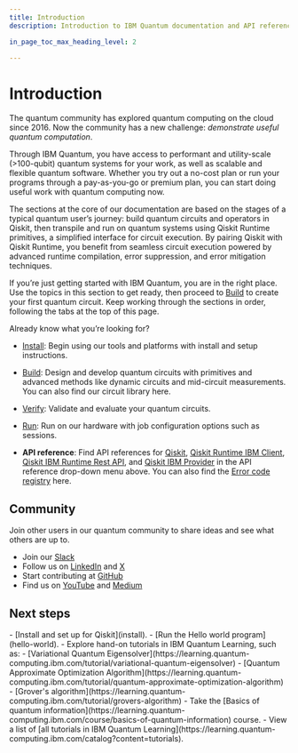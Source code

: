 ```yaml
---
title: Introduction
description: Introduction to IBM Quantum documentation and API reference

in_page_toc_max_heading_level: 2

---
```


# Introduction

The quantum community has explored quantum computing on the cloud since 2016.  Now the community has a new challenge: *demonstrate useful quantum computation*. 

Through IBM Quantum, you have access to performant and utility-scale (>100-qubit) quantum systems for your work, as well as scalable and flexible quantum software. Whether you try out a no-cost plan or run your programs through a pay-as-you-go or premium plan, you can start doing useful work with quantum computing now.

The sections at the core of our documentation are based on the stages of a typical quantum user’s journey: build quantum circuits and operators in Qiskit, then transpile and run on quantum systems using Qiskit Runtime primitives, a simplified interface for circuit execution. By pairing Qiskit with Qiskit Runtime, you benefit from seamless circuit execution powered by advanced runtime compilation, error suppression, and error mitigation techniques. 
 
If you’re just getting started with IBM Quantum, you are in the right place. Use the topics in this section to get ready, then proceed to [Build](../build) to create your first quantum circuit. Keep working through the sections in order, following the tabs at the top of this page.

Already know what you’re looking for?

- [Install](install): Begin using our tools and platforms with install and setup instructions.

- [Build](../build): Design and develop quantum circuits with primitives and advanced methods like dynamic circuits and mid-circuit measurements. You can also find our circuit library here.

- [Verify](../verify): Validate and evaluate your quantum circuits.

- [Run](../run): Run on our hardware with job configuration options such as sessions.

- **API reference**: Find API references for [Qiskit](/api/qiskit), [Qiskit Runtime IBM Client](/api/qiskit-ibm-runtime/runtime_service), [Qiskit IBM Runtime Rest API](/api/runtime/tags/programs), and [Qiskit IBM Provider](/api/qiskit-ibm-provider/ibm_provider) in the API reference drop-down menu above. You can also find the [Error code registry](../errors) here.

## Community

Join other users in our quantum community to share ideas and see what others are up to.

- Join our [Slack](https://ibm.co/joinqiskitslack)
- Follow us on [LinkedIn](https://www.linkedin.com/showcase/ibm-quantum/) and [X](https://x.com/qiskit)
- Start contributing at [GitHub](https://github.com/qiskit)
- Find us on [YouTube](https://www.youtube.com/qiskit) and [Medium](https://medium.com/qiskit)


## Next steps

<Admonition type="tip" title="Recommendations">
    - [Install and set up for Qiskit](install).
    - [Run the Hello world program](hello-world).
    - Explore hand-on tutorials in IBM Quantum Learning, such as:
      - [Variational Quantum Eigensolver](https://learning.quantum-computing.ibm.com/tutorial/variational-quantum-eigensolver)
      - [Quantum Approximate Optimization Algorithm](https://learning.quantum-computing.ibm.com/tutorial/quantum-approximate-optimization-algorithm)
      - [Grover's algorithm](https://learning.quantum-computing.ibm.com/tutorial/grovers-algorithm)
    - Take the [Basics of quantum information](https://learning.quantum-computing.ibm.com/course/basics-of-quantum-information) course.
    - View a list of [all tutorials in IBM Quantum Learning](https://learning.quantum-computing.ibm.com/catalog?content=tutorials).
</Admonition>

